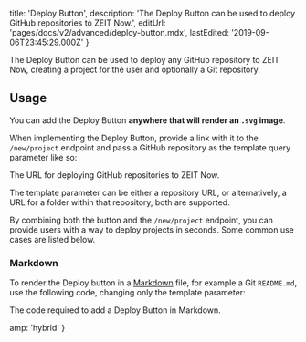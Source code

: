 
  title: 'Deploy Button',
  description:
    'The Deploy Button can be used to deploy GitHub repositories to ZEIT Now.',
  editUrl: 'pages/docs/v2/advanced/deploy-button.mdx',
  lastEdited: '2019-09-06T23:45:29.000Z'
}

The Deploy Button can be used to deploy any GitHub repository to ZEIT Now, creating a project for the user and optionally a Git repository.

## Usage

You can add the Deploy Button **anywhere that will render an `.svg` image**.

When implementing the Deploy Button, provide a link with it to the `/new/project` endpoint and pass a GitHub repository as the template query parameter like so:

<Snippet dark text="https://zeit.co/new/project?template=https://github.com/zeit/now-examples/tree/master/gatsby" />
<Caption>The URL for deploying GitHub repositories to ZEIT Now.</Caption>

The template parameter can be either a repository URL, or alternatively, a URL for a folder within that repository, both are supported.

By combining both the button and the `/new/project` endpoint, you can provide users with a way to deploy projects in seconds. Some common use cases are listed below.

### Markdown

To render the Deploy button in a [Markdown](https://en.wikipedia.org/wiki/Markdown) file, for example a Git `README.md`, use the following code, changing only the template parameter:

<Snippet dark text="[![Deploy with ZEIT Now](https://zeit.co/button)](https://zeit.co/new/project?template=https://github.com/zeit/now-examples/tree/master/gatsby)" />
<Caption>The code required to add a Deploy Button in Markdown.</Caption>


  amp: 'hybrid'
}

